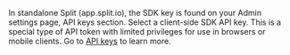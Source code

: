 In standalone Split (app.split.io), the SDK key is found on your Admin settings page, API keys section. Select a client-side SDK API key. This is a special type of API token with limited privileges for use in browsers or mobile clients. Go to [API keys](https://help.split.io/hc/en-us/articles/360019916211) to learn more.
